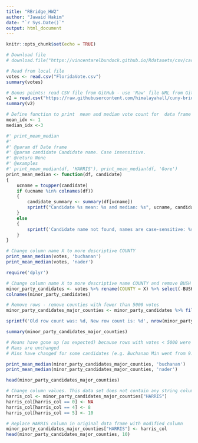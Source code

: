 ```yaml
---
title: "RBridge_HW2"
author: "Jawaid Hakim"
date: "`r Sys.Date()`"
output: html_document
---
```


```r
knitr::opts_chunk$set(echo = TRUE)
```

```r
# Download file
# download.file("https://vincentarelbundock.github.io/Rdatasets/csv/carData/Florida.csv", destfile = 'FloridaVote.csv')

# Read from local file
votes <- read.csv("FloridaVote.csv")
summary(votes)
```


```r
# Bonus points: read CSV file from GitHub - use 'Raw' file URL from GitHub
v2 = read.csv("https://raw.githubusercontent.com/himalayahall/cuny-bridge-r/main/FloridaVote.csv")
summary(v2)
```


```r
# Define function to print  mean and median vote count for  data frame + candidate
mean_idx <- 1
median_idx <-3

#' print_mean_median
#' 
#' @param df Date frame
#' @param candidate Candidate name. Case insensitive.
#' @return None
#' @examples
#' print_mean_median(df, 'HARRIS'), print_mean_median(df, 'Gore')
print_mean_median <- function(df, candidate)
{
    ucname = toupper(candidate)
    if (ucname %in% colnames(df))
    {
        candidate_summary <- summary(df[ucname])
        sprintf("Candidate %s mean: %s and median: %s", ucname, candidate_summary[mean_idx], candidate_summary[median_idx])
    }
    else 
    {
        sprintf('Candidate name not found, names are case-sensitive: %s', candidate)
    }
}

```

```r
# Change column name X to more descriptive COUNTY
print_mean_median(votes, 'buchanan')
print_mean_median(votes, 'nader')
```

```r
require('dplyr')
```

```r
# Change column name X to more descriptive name COUNTY and remove BUSH and GORE columns. Use pipes to chain operations
minor_party_candidates <- votes %>% rename(COUNTY = X) %>% select(-BUSH, -GORE)
colnames(minor_party_candidates)
```

```r
# Remove rows - remove counties with fewer than 5000 votes
minor_party_candidates_major_counties <- minor_party_candidates %>% filter(Total >= 5000)

sprintf('Old row count was: %d, New row count is: %d', nrow(minor_party_candidates), nrow(minor_party_candidates_major_counties))

summary(minor_party_candidates_major_counties)

# Means have gone up (as expected) because rows with votes < 5000 were removed
# Maxs are unchanged
# Mins have changed for some candidates (e.g. Buchanan Min went from 9.0 -> 22.0)
```

```r
print_mean_median(minor_party_candidates_major_counties, 'buchanan')
print_mean_median(minor_party_candidates_major_counties, 'nader')
```
```r
head(minor_party_candidates_major_counties)
```

```r
# Change column values. This data set does not contain any string columns. Instead, vote counts in HARRIS column: (1) replace 0 values with NA, (2) replace 4's with 8, (3) replace 5's with 10
harris_col <- minor_party_candidates_major_counties["HARRIS"]
harris_col[harris_col == 0] <- NA
harris_col[harris_col == 4] <- 8
harris_col[harris_col == 5] <- 10

# Replace HARRIS column in original data frame with modified column
minor_party_candidates_major_counties["HARRIS"] <- harris_col
head(minor_party_candidates_major_counties, 10)
```


